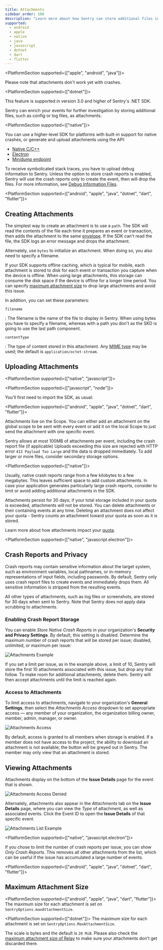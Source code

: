 ```yaml
---
title: Attachments
sidebar_order: 100
description: "Learn more about how Sentry can store additional files in the same request as event attachments."
supported:
  - android
  - apple
  - native
  - java
  - javascript
  - dotnet
  - dart
  - flutter
---
```


<PlatformSection supported={["apple", "android", "java"]}>

Please note that attachments don't work yet with crashes.

</PlatformSection>

<PlatformSection supported={["dotnet"]}>

<Note>

This feature is supported in version 3.0 and higher of Sentry's .NET SDK.

</Note>

</PlatformSection>

Sentry can enrich your events for further investigation by storing additional files, such as config or log files, as attachments.

<PlatformSection supported={["native"]}>

You can use a higher-level SDK for platforms with built-in support for native crashes, or generate and upload attachments using the API:

- [Native C/C++](/platforms/native/)
- [Electron](/platforms/javascript/guides/electron/)
- [Minidump endpoint](/platforms/native/guides/minidumps/)

To receive symbolicated stack traces, you have to upload debug information to Sentry. Unless the option to store crash reports is enabled, Sentry will use the crash reports only to create the event, then will drop the files. For more information, see [Debug Information Files](/workflow/debug-files/).

</PlatformSection>

<PlatformSection supported={["android", "apple", "java", "dotnet", "dart", "flutter"]}>

## Creating Attachments

The simplest way to create an attachment is to use a `path`. The SDK will read the contents of the file each time it prepares an event or transaction, then adds the attachment to the same [envelope](https://develop.sentry.dev/sdk/envelopes/). If the SDK can't read the file, the SDK logs an error message and drops the attachment.

<PlatformContent includePath="enriching-events/attachment-init-with-path" />

Alternately, use `bytes` to initialize an attachment. When doing so, you also need to specify a filename.

<PlatformContent includePath="enriching-events/attachment-init-with-bytes" />

If your SDK supports offline caching, which is typical for mobile, each attachment is stored to disk for each event or transaction you capture when the device is offline. When using large attachments, this storage can consume the disk space if the device is offline for a longer time period. You can specify [maximum attachment size](#maximum-attachment-size) to drop large attachments and avoid this issue.

In addition, you can set these parameters:

`filename`

: The filename is the name of the file to display in Sentry. When using bytes you have to specify a filename, whereas with a path you don't as the SKD is going to use the last path component.

`contentType`

: The type of content stored in this attachment. Any [MIME type](https://www.iana.org/assignments/media-types/media-types.xhtml) may be used; the default is `application/octet-stream`.

</PlatformSection>

## Uploading Attachments

<PlatformSection supported={["native", "javascript"]}>

<PlatformSection supported={["javascript", "node"]}>

You'll first need to import the SDK, as usual:

<PlatformContent includePath="enriching-events/import" />

</PlatformSection>

<PlatformContent includePath="enriching-events/add-attachment" />

</PlatformSection>

<PlatformSection supported={["android", "apple", "java", "dotnet", "dart", "flutter"]}>

Attachments live on the <PlatformLink to="/enriching-events/scopes/">Scope</PlatformLink>. You can either add an attachment on the global scope to be sent with every event or add it on the <PlatformLink to="/enriching-events/scopes/#local-scopes">local Scope</PlatformLink> to just send the attachment with one specific event.

<PlatformContent includePath="enriching-events/attachment-upload" />

</PlatformSection>

<Note>

Sentry allows at most 100MB of attachments per event, including the crash report file (if applicable) Uploads exceeding this size are rejected with HTTP error `413 Payload Too Large` and the data is dropped immediately. To add larger or more files, consider secondary storage options.

<PlatformSection supported={["native"]}>

Usually, native crash reports range from a few kilobytes to a few megabytes. This leaves sufficient space to add custom attachments. In case your application generates particularly large crash reports, consider to limit or avoid adding additional attachments in the SDK.

</PlatformSection>

</Note>

Attachments persist for 30 days; if your total storage included in your quota is exceeded, attachments will not be stored. You can delete attachments or their containing events at any time. Deleting an attachment does not affect your quota - Sentry counts an attachment toward your quota as soon as it is stored.

Learn more about how attachments impact your [quota](/product/accounts/quotas/).

<PlatformSection supported={["native", "javascript.electron"]}>

## Crash Reports and Privacy

Crash reports may contain sensitive information about the target system, such as environment variables, local pathnames, or in-memory representations of input fields, including passwords. By default, Sentry only uses crash report files to create events and immediately drops them. All sensitive information is stripped from the resulting events.

All other types of attachments, such as log files or screenshots, are stored for 30 days when sent to Sentry. Note that Sentry does not apply data scrubbing to attachments.

### Enabling Crash Report Storage

You can enable _Store Native Crash Reports_ in your organization's **Security and Privacy Settings**. By default, this setting is disabled. Determine the maximum number of crash reports that will be stored per issue; disabled, unlimited, or maximum per issue:

![Attachments Example](slide-bar-native-crashes.png)

If you set a limit per issue, as in the example above, a limit of 10, Sentry will store the first 10 attachments associated with this issue, but drop any that follow. To make room for additional attachments, delete them. Sentry will then accept attachments until the limit is reached again.

</PlatformSection>

### Access to Attachments

To limit access to attachments, navigate to your organization's **General Settings**, then select the _Attachments Access_ dropdown to set appropriate access — any member of your organization, the organization billing owner, member, admin, manager, or owner.

![Attachments Access](attachments-access.png)

By default, access is granted to all members when storage is enabled. If a member does not have access to the project, the ability to download an attachment is not available; the button will be greyed out in Sentry. The member may only view that an attachment is stored.

## Viewing Attachments

Attachments display on the bottom of the **Issue Details** page for the event that is shown.

![Attachments Access Denied](attachments-access-denied.png)

Alternately, attachments also appear in the _Attachments_ tab on the **Issue Details** page, where you can view the _Type_ of attachment, as well as associated events. Click the Event ID to open the **Issue Details** of that specific event.

![Attachments List Example](attachments-list-example.png)

<PlatformSection supported={["native", "javascript.electron"]}>

If you chose to limit the number of crash reports per issue, you can show _Only Crash Reports_. This removes all other attachments from the list, which can be useful if the issue has accumulated a large number of events.

</PlatformSection>

<PlatformSection supported={["android", "apple", "java", "dotnet", "dart", "flutter"]}>

## Maximum Attachment Size

<PlatformSection supported={["android", "apple", "java", "dart", "flutter"]}>
The maximum size for each attachment is set on `SentryOptions.maxAttachmentSize`.
</PlatformSection>

<PlatformSection supported={["dotnet"]}>
The maximum size for each attachment is set on `SentryOptions.MaxAttachmentSize`.
</PlatformSection>

The scale is bytes and the default is `20 MiB`. Please also check the
[maximum attachment size of Relay](/product/relay/options/)
to make sure your attachments don't get discarded there.

<PlatformContent includePath="enriching-events/attachment-max-size" />

</PlatformSection>
